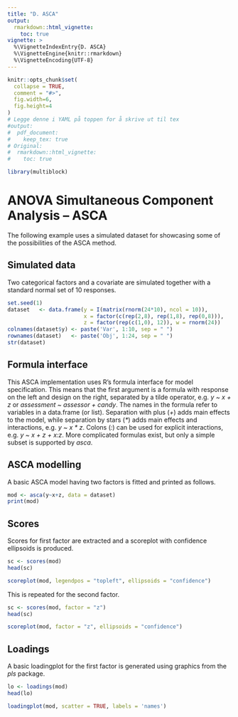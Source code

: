 ```yaml
---
title: "D. ASCA"
output: 
  rmarkdown::html_vignette:
    toc: true
vignette: >
  %\VignetteIndexEntry{D. ASCA}
  %\VignetteEngine{knitr::rmarkdown}
  %\VignetteEncoding{UTF-8}
---
```


```r
knitr::opts_chunk$set(
  collapse = TRUE,
  comment = "#>",
  fig.width=6, 
  fig.height=4
)
# Legge denne i YAML på toppen for å skrive ut til tex
#output: 
#  pdf_document: 
#    keep_tex: true
# Original:
#  rmarkdown::html_vignette:
#    toc: true
```

```r
library(multiblock)
```

# ANOVA Simultaneous Component Analysis -- ASCA

The following example uses a simulated dataset for showcasing some of the possibilities of the ASCA method.


## Simulated data

Two categorical factors and a covariate are simulated together with a standard normal set of 10 responses.

```r
set.seed(1)
dataset   <- data.frame(y = I(matrix(rnorm(24*10), ncol = 10)), 
                        x = factor(c(rep(2,8), rep(1,8), rep(0,8))), 
                        z = factor(rep(c(1,0), 12)), w = rnorm(24))
colnames(dataset$y) <- paste('Var', 1:10, sep = " ")
rownames(dataset)   <- paste('Obj', 1:24, sep = " ")
str(dataset)
```

## Formula interface

This ASCA implementation uses R's formula interface for model specification. This means that the first argument is a formula with response on the left and design on the right, separated by a tilde operator, e.g. _y ~ x + z_ or _assessment ~ assessor + candy_. The names in the formula refer to variables in a data.frame (or list). Separation with plus (_+_) adds main effects to the model, while separation by stars (_\*_) adds main effects and interactions, e.g. _y ~ x \* z_. Colons (_:_) can be used for explicit interactions, e.g. _y ~ x + z + x:z_. More complicated formulas exist, but only a simple subset is supported by _asca_.


## ASCA modelling

A basic ASCA model having two factors is fitted and printed as follows.

```r
mod <- asca(y~x+z, data = dataset)
print(mod)
```

## Scores

Scores for first factor are extracted and a scoreplot with confidence ellipsoids is produced.

```r
sc <- scores(mod)
head(sc)

scoreplot(mod, legendpos = "topleft", ellipsoids = "confidence")
```

This is repeated for the second factor.

```r
sc <- scores(mod, factor = "z")
head(sc)

scoreplot(mod, factor = "z", ellipsoids = "confidence")
```

## Loadings

A basic loadingplot for the first factor is generated using graphics from the _pls_ package.

```r
lo <- loadings(mod)
head(lo)

loadingplot(mod, scatter = TRUE, labels = 'names')
```

